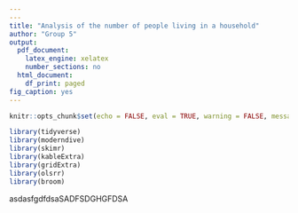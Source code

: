 ---
---
title: "Analysis of the number of people living in a household"
author: "Group 5"
output:
  pdf_document:
    latex_engine: xelatex
    number_sections: no
  html_document:
    df_print: paged
fig_caption: yes
---

```{r setup, include=FALSE}
knitr::opts_chunk$set(echo = FALSE, eval = TRUE, warning = FALSE, message = FALSE, comment = NA)
```

```{r libraries}
library(tidyverse)
library(moderndive)
library(skimr)
library(kableExtra)
library(gridExtra)
library(olsrr)
library(broom)
```

asdasfgdfdsaSADFSDGHGFDSA
